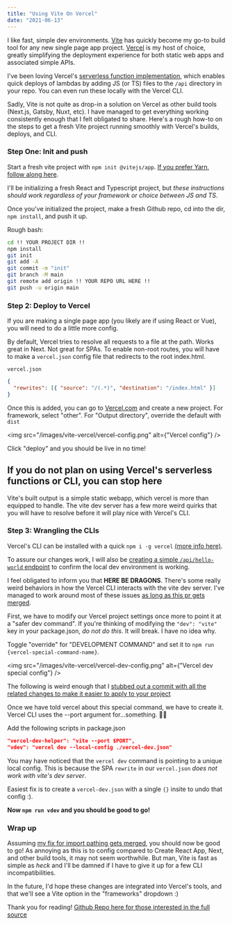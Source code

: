 ```yaml
---
title: "Using Vite On Vercel"
date: "2021-06-13"
---
```


I like fast, simple dev environments. [Vite](https://vitejs.dev) has quickly become my go-to build tool for any new single page app project. [Vercel](https://vercel.com) is my host of choice, greatly simplifying the deployment experience for both static web apps and associated simple APIs.

I've been loving Vercel's [serverless function implementation](https://vercel.com/docs/serverless-functions/introduction), which enables quick deploys of lambdas by adding JS (or TS) files to the `/api` directory in your repo. You can even run these locally with the Vercel CLI.

Sadly, Vite is not quite as drop-in a solution on Vercel as other build tools (Next.js, Gatsby, Nuxt, etc). I have managed to get everything working consistently enough that I felt obligated to share. Here's a rough how-to on the steps to get a fresh Vite project running smoothly with Vercel's builds, deploys, and CLI.

### Step One: Init and push

Start a fresh vite project with `npm init @vitejs/app`. [If you prefer Yarn, follow along here](https://vitejs.dev/guide/).

I'll be initializing a fresh React and Typescript project, but _these instructions should work regardless of your framework or choice between JS and TS_.

Once you've initialized the project, make a fresh Github repo, cd into the dir, `npm install`, and push it up.

Rough bash:

```bash
cd !! YOUR PROJECT DIR !!
npm install
git init
git add -A
git commit -m "init"
git branch -M main
git remote add origin !! YOUR REPO URL HERE !!
git push -u origin main
```

### Step 2: Deploy to Vercel

If you are making a single page app (you likely are if using React or Vue), you will need to do a little more config.

By default, Vercel tries to resolve all requests to a file at the path. Works great in Next. Not great for SPAs. To enable non-root routes, you will have to make a `vercel.json` config file that redirects to the root index.html.

`vercel.json`

```json
{
  "rewrites": [{ "source": "/(.*)", "destination": "/index.html" }]
}
```

Once this is added, you can go to [Vercel.com](https://vercel.com) and create a new project. For framework, select "other". For "Output directory", override the default with `dist`

<img src="/images/vite-vercel/vercel-config.png" alt={"Vercel config"} />

Click "deploy" and you should be live in no time!

## If you do not plan on using Vercel's serverless functions or CLI, you can stop here

Vite's built output is a simple static webapp, which vercel is more than equipped to handle. The vite dev server has a few more weird quirks that you will have to resolve before it will play nice with Vercel's CLI.

### Step 3: Wrangling the CLIs

Vercel's CLI can be installed with a quick `npm i -g vercel` [(more info here)](https://vercel.com/cli).

To assure our changes work, I will also be [creating a simple `/api/hello-world` endpoint](https://github.com/TheoBr/vercel-vite-demo/blob/main/api/hello-world.ts) to confirm the local dev environment is working.

I feel obligated to inform you that **HERE BE DRAGONS**. There's some really weird behaviors in how the Vercel CLI interacts with the vite dev server. I've managed to work around most of these issues [as long as this pr gets merged](https://github.com/vercel/vercel/pull/6359).

First, we have to modify our Vercel project settings once more to point it at a "safer dev command". If you're thinking of modifying the `"dev": "vite"` key in your package.json, _do not do this_. It will break. I have no idea why.

Toggle "override" for "DEVELOPMENT COMMAND" and set it to `npm run {vercel-special-command-name}`.

<img
  src="/images/vite-vercel/vercel-dev-config.png"
  alt={"Vercel dev special config"}
/>

The following is weird enough that I [stubbed out a commit with all the related changes to make it easier to apply to your project](https://github.com/TheoBr/vercel-vite-demo/commit/8fa15f3b4bfed02019a80fc68845a1e68ef5e196)

Once we have told vercel about this special command, we have to create it. Vercel CLI uses the --port argument for...something. 🤷‍♂️

Add the following scripts in package.json

```json
"vercel-dev-helper": "vite --port $PORT",
"vdev": "vercel dev --local-config ./vercel-dev.json"
```

You may have noticed that the `vercel dev` command is pointing to a unique local config. This is because the SPA `rewrite` in our `vercel.json` _does not work with vite's dev server_.

Easiest fix is to create a `vercel-dev.json` with a single `{}` insite to undo that config :).

**Now `npm run vdev` and you should be good to go!**

### Wrap up

Assuming [my fix for import pathing gets merged](https://github.com/vercel/vercel/pull/6359), you should now be good to go! As annoying as this is to config compared to Create React App, Next, and other build tools, it may not seem worthwhile. But man, Vite is fast as simple as _heck_ and I'll be damned if I have to give it up for a few CLI incompatibilities.

In the future, I'd hope these changes are integrated into Vercel's tools, and that we'll see a Vite option in the "frameworks" dropdown :)

Thank you for reading! [Github Repo here for those interested in the full source](https://github.com/TheoBr/vercel-vite-demo)
